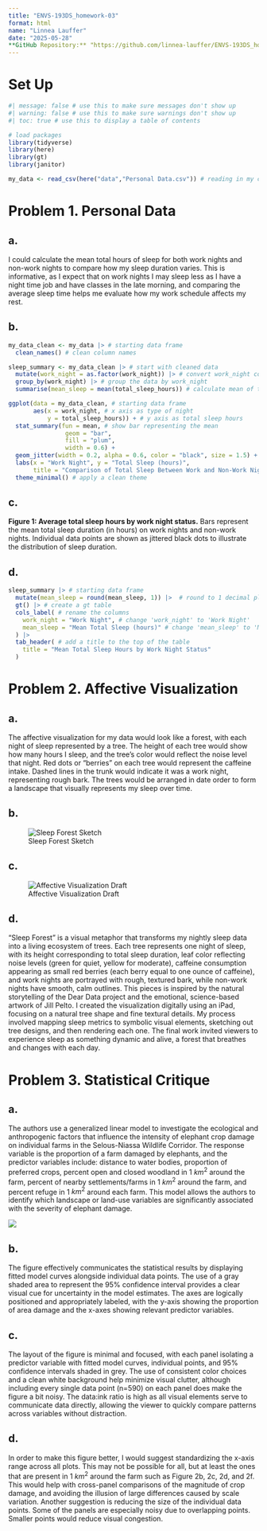 ```yaml
---
title: "ENVS-193DS_homework-03"
format: html
name: "Linnea Lauffer"
date: "2025-05-28"
**GitHub Repository:** "https://github.com/linnea-lauffer/ENVS-193DS_homework-03.git"
---
```


# Set Up

```r
#| message: false # use this to make sure messages don't show up
#| warning: false # use this to make sure warnings don't show up
#| toc: true # use this to display a table of contents

# load packages 
library(tidyverse)
library(here)
library(gt)
library(janitor)

my_data <- read_csv(here("data","Personal Data.csv")) # reading in my csv file from the data folder and storing it as an object named my_data
```


# Problem 1. Personal Data

## a. 

I could calculate the mean total hours of sleep for both work nights and non-work nights to compare how my sleep duration varies. This is informative, as I expect that on work nights I may sleep less as I have a night time job and have classes in the late morning, and comparing the average sleep time helps me evaluate how my work schedule affects my rest. 

## b. 

```r
my_data_clean <- my_data |> # starting data frame
  clean_names() # clean column names

sleep_summary <- my_data_clean |> # start with cleaned data
  mutate(work_night = as.factor(work_night)) |> # convert work_night column to a factor (categorical variable)
  group_by(work_night) |> # group the data by work_night
  summarise(mean_sleep = mean(total_sleep_hours)) # calculate mean of total_sleep_hours for each group

ggplot(data = my_data_clean, # starting data frame
       aes(x = work_night, # x axis as type of night
           y = total_sleep_hours)) + # y axis as total sleep hours 
  stat_summary(fun = mean, # show bar representing the mean
                geom = "bar",
                fill = "plum",
                width = 0.6) + 
  geom_jitter(width = 0.2, alpha = 0.6, color = "black", size = 1.5) + # show individual data points
  labs(x = "Work Night", y = "Total Sleep (hours)",
       title = "Comparison of Total Sleep Between Work and Non-Work Nights") + # relabel axes
  theme_minimal() # apply a clean theme 
```

## c. 

**Figure 1: Average total sleep hours by work night status.** Bars represent the mean total sleep duration (in hours) on work nights and non-work nights. Individual data points are shown as jittered black dots to illustrate the distribution of sleep duration. 

## d. 
```r
sleep_summary |> # starting data frame
  mutate(mean_sleep = round(mean_sleep, 1)) |>  # round to 1 decimal place
  gt() |> # create a gt table
  cols_label( # rename the columns
    work_night = "Work Night", # change 'work_night' to 'Work Night'
    mean_sleep = "Mean Total Sleep (hours)" # change 'mean_sleep' to 'Mean Total Sleep (hours)'
  ) |>
  tab_header( # add a title to the top of the table
    title = "Mean Total Sleep Hours by Work Night Status"
  )
```

# Problem 2. Affective Visualization

## a. 

The affective visualization for my data would look like a forest, with each night of sleep represented by a tree. The height of each tree would show how many hours I sleep, and the tree's color would reflect the noise level that night. Red dots or "berries" on each tree would represent the caffeine intake. Dashed lines in the trunk would indicate it was a work night, representing rough bark. The trees would be arranged in date order to form a landscape that visually represents my sleep over time. 

## b. 

![Sleep Forest Sketch](../images/sketch.jpg)

## c. 

![Affective Visualization Draft](../images/draft.jpg)

## d. 

"Sleep Forest" is a visual metaphor that transforms my nightly sleep data into a living ecosystem of trees. Each tree represents one night of sleep, with its height corresponding to total sleep duration, leaf color reflecting noise levels (green for quiet, yellow for moderate), caffeine consumption appearing as small red berries (each berry equal to one ounce of caffeine), and work nights are portrayed with rough, textured bark, while non-work nights have smooth, calm outlines. This pieces is inspired by the natural storytelling of the Dear Data project and the emotional, science-based artwork of Jill Pelto. I created the visualization digitally using an iPad, focusing on a natural tree shape and fine textural details. My process involved mapping sleep metrics to symbolic visual elements, sketching out tree designs, and then rendering each one. The final work invited viewers to experience sleep as something dynamic and alive, a forest that breathes and changes with each day. 

# Problem 3. Statistical Critique

## a.

The authors use a generalized linear model to investigate the ecological and anthropogenic factors that influence the intensity of elephant crop damage on individual farms in the Selous-Niassa Wildlife Corridor. The response variable is the proportion of a farm damaged by elephants, and the predictor variables include: distance to water bodies, proportion of preferred crops, percent open and closed woodland in 1 $km^2$ around the farm, percent of nearby settlements/farms in 1 $km^2$ around the farm, and percent refuge in 1 $km^2$ around each farm. This model allows the authors to identify which landscape or land-use variables are significantly associated with the severity of elephant damage. 

![](../images/figure_crop_damage.jpg)

## b. 

The figure effectively communicates the statistical results by displaying fitted model curves alongside individual data points. The use of a gray shaded area to represent the 95% confidence interval provides a clear visual cue for uncertainty in the model estimates. The axes are logically positioned and appropriately labeled, with the y-axis showing the proportion of area damage and the x-axes showing relevant predictor variables. 

## c. 

The layout of the figure is minimal and focused, with each panel isolating a predictor variable with fitted model curves, individual points, and 95% confidence intervals shaded in grey. The use of consistent color choices and a clean white background help minimize visual clutter, although including every single data point (n=590) on each panel does make the figure a bit noisy. The data:ink ratio is high as all visual elements serve to communicate data directly, allowing the viewer to quickly compare patterns across variables without distraction. 

## d. 

In order to make this figure better, I would suggest standardizing the x-axis range across all plots. This may not be possible for all, but at least the ones that are present in 1 $km^2$ around the farm such as Figure 2b, 2c, 2d, and 2f. This would help with cross-panel comparisons of the magnitude of crop damage, and avoiding the illusion of large differences caused by scale variation. Another suggestion is reducing the size of the individual data points. Some of the panels are especially noisy due to overlapping points. Smaller points would reduce visual congestion. 
